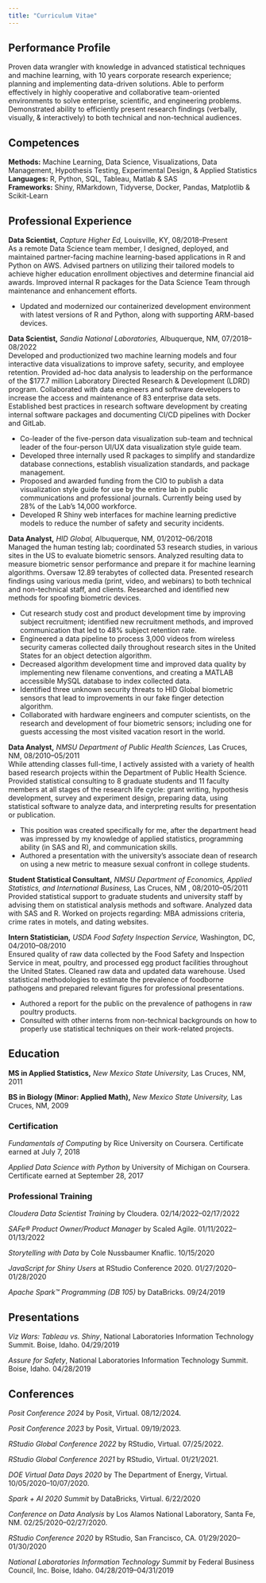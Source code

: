 ```yaml
---
title: "Curriculum Vitae"
---
```


## Performance Profile

Proven data wrangler with knowledge in advanced statistical techniques and machine learning, with 10 years corporate research experience; planning and implementing data-driven solutions. Able to perform effectively in highly cooperative and collaborative team-oriented environments to solve enterprise, scientific, and engineering problems. Demonstrated ability to efficiently present research findings (verbally, visually, & interactively) to both technical and non-technical audiences.

## Competences

**Methods:** Machine Learning, Data Science, Visualizations, Data Management, Hypothesis Testing, Experimental Design, & Applied Statistics\
**Languages:** R, Python, SQL, Tableau, Matlab & SAS\
**Frameworks:** Shiny, RMarkdown, Tidyverse, Docker, Pandas, Matplotlib & Scikit-Learn

## Professional Experience

**Data Scientist,** *Capture Higher Ed,* Louisville, KY, 08/2018--Present\
As a remote Data Science team member, I designed, deployed, and maintained partner-facing machine learning-based applications in R and Python on AWS. Advised partners on utilizing their tailored models to achieve higher education enrollment objectives and determine financial aid awards. Improved internal R packages for the Data Science Team through maintenance and enhancement efforts.

-   Updated and modernized our containerized development environment with latest versions of R and Python, along with supporting ARM-based devices.

**Data Scientist,** *Sandia National Laboratories,* Albuquerque, NM, 07/2018--08/2022\
Developed and productionized two machine learning models and four interactive data visualizations to improve safety, security, and employee retention. Provided ad-hoc data analysis to leadership on the performance of the \$177.7 million Laboratory Directed Research & Development (LDRD) program. Collaborated with data engineers and software developers to increase the access and maintenance of 83 enterprise data sets. Established best practices in research software development by creating internal software packages and documenting CI/CD pipelines with Docker and GitLab.

-   Co-leader of the five-person data visualization sub-team and technical leader of the four-person UI/UX data visualization style guide team.
-   Developed three internally used R packages to simplify and standardize database connections, establish visualization standards, and package management.
-   Proposed and awarded funding from the CIO to publish a data visualization style guide for use by the entire lab in public communications and professional journals. Currently being used by 28% of the Lab's 14,000 workforce.
-   Developed R Shiny web interfaces for machine learning predictive models to reduce the number of safety and security incidents.

**Data Analyst,** *HID Global,* Albuquerque, NM, 01/2012--06/2018\
Managed the human testing lab; coordinated 53 research studies, in various sites in the US to evaluate biometric sensors. Analyzed resulting data to measure biometric sensor performance and prepare it for machine learning algorithms. Oversaw 12.89 terabytes of collected data. Presented research findings using various media (print, video, and webinars) to both technical and non-technical staff, and clients. Researched and identified new methods for spoofing biometric devices.

-   Cut research study cost and product development time by improving subject recruitment; identified new recruitment methods, and improved communication that led to 48% subject retention rate.
-   Engineered a data pipeline to process 3,000 videos from wireless security cameras collected daily throughout research sites in the United States for an object detection algorithm.
-   Decreased algorithm development time and improved data quality by implementing new filename conventions, and creating a MATLAB accessible MySQL database to index collected data.
-   Identified three unknown security threats to HID Global biometric sensors that lead to improvements in our fake finger detection algorithm.
-   Collaborated with hardware engineers and computer scientists, on the research and development of four biometric sensors; including one for guests accessing the most visited vacation resort in the world.

**Data Analyst,** *NMSU Department of Public Health Sciences,* Las Cruces, NM, 08/2010--05/2011\
While attending classes full-time, I actively assisted with a variety of health based research projects within the Department of Public Health Science. Provided statistical consulting to 8 graduate students and 11 faculty members at all stages of the research life cycle: grant writing, hypothesis development, survey and experiment design, preparing data, using statistical software to analyze data, and interpreting results for presentation or publication.

-   This position was created specifically for me, after the department head was impressed by my knowledge of applied statistics, programming ability (in SAS and R), and communication skills.
-   Authored a presentation with the university's associate dean of research on using a new metric to measure sexual confront in college students.

**Student Statistical Consultant,** *NMSU Department of Economics, Applied Statistics, and International Business,* Las Cruces, NM , 08/2010--05/2011\
Provided statistical support to graduate students and university staff by advising them on statistical analysis methods and software. Analyzed data with SAS and R. Worked on projects regarding: MBA admissions criteria, crime rates in motels, and dating websites.

**Intern Statistician,** *USDA Food Safety Inspection Service,* Washington, DC, 04/2010--08/2010\
Ensured quality of raw data collected by the Food Safety and Inspection Service in meat, poultry, and processed egg product facilities throughout the United States. Cleaned raw data and updated data warehouse. Used statistical methodologies to estimate the prevalence of foodborne pathogens and prepared relevant figures for professional presentations.

-   Authored a report for the public on the prevalence of pathogens in raw poultry products.
-   Consulted with other interns from non-technical backgrounds on how to properly use statistical techniques on their work-related projects.

## Education

**MS in Applied Statistics,** *New Mexico State University,* Las Cruces, NM, 2011

**BS in Biology (Minor: Applied Math),** *New Mexico State University,* Las Cruces, NM, 2009

### Certification

*Fundamentals of Computing* by Rice University on Coursera. Certificate earned at July 7, 2018

*Applied Data Science with Python* by University of Michigan on Coursera. Certificate earned at September 28, 2017

### Professional Training

*Cloudera Data Scientist Training* by Cloudera. 02/14/2022--02/17/2022

*SAFe® Product Owner/Product Manager* by Scaled Agile. 01/11/2022--01/13/2022

*Storytelling with Data* by Cole Nussbaumer Knaflic. 10/15/2020

*JavaScript for Shiny Users* at RStudio Conference 2020. 01/27/2020--01/28/2020

*Apache Spark™ Programming (DB 105)* by DataBricks. 09/24/2019

## Presentations

*Viz Wars: Tableau vs. Shiny*, National Laboratories Information Technology Summit. Boise, Idaho. 04/29/2019

*Assure for Safety*, National Laboratories Information Technology Summit. Boise, Idaho. 04/28/2019

## Conferences

*Posit Conference 2024* by Posit, Virtual. 08/12/2024.

*Posit Conference 2023* by Posit, Virtual. 09/19/2023.

*RStudio Global Conference 2022* by RStudio, Virtual. 07/25/2022.

*RStudio Global Conference 2021* by RStudio, Virtual. 01/21/2021.

*DOE Virtual Data Days 2020* by The Department of Energy, Virtual. 10/05/2020--10/07/2020.

*Spark + AI 2020 Summit* by DataBricks, Virtual. 6/22/2020

*Conference on Data Analysis* by Los Alamos National Laboratory, Santa Fe, NM. 02/25/2020--02/27/2020.

*RStudio Conference 2020* by RStudio, San Francisco, CA. 01/29/2020--01/30/2020

*National Laboratories Information Technology Summit* by Federal Business Council, Inc. Boise, Idaho. 04/28/2019--04/31/2019
